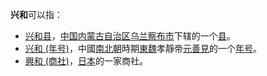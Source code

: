 '''兴和'''可以指：
* [[兴和县|兴和县]]，[[中国|中国]][[内蒙古自治区|内蒙古自治区]][[乌兰察布市|乌兰察布市]]下辖的一个[[县|县]]。
* [[兴和_(年号)|兴和 (年号)]]，中國[[南北朝|南北朝]]時期[[東魏|東魏]]孝靜帝[[元善見|元善見]]的一个[[年号|年号]]。
* [[興和_(商社)|興和 (商社)]]，[[日本|日本]]的一家商社。
{{disambig|Cat=二字亞洲相關消歧義}}